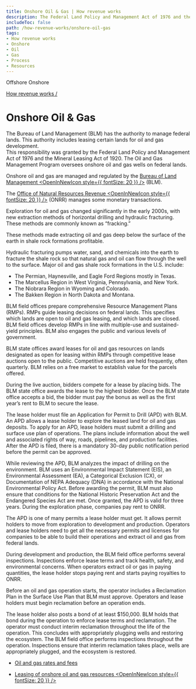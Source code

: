 ```yaml
---
title: Onshore Oil & Gas | How revenue works
description: The Federal Land Policy and Management Act of 1976 and the Mineral Leasing Act of 1920 grant BLM the authority to manage federal lands, including leasing certain lands for oil and gas development. The Oil and Gas Management Program oversees onshore oil and gas wells on federal lands.
includeToc: false
path: /how-revenue-works/onshore-oil-gas
tags:
- How revenue works
- Onshore
- Oil
- Gas
- Process
- Resources
---
```


<PageTabs>
  <PageTab alt={'Navigate to Offshore Oil and Gas'} to={'/how-revenue-works/offshore-oil-gas/'}>
    Offshore
  </PageTab>
  <PageTab>
    Onshore
  </PageTab>
</PageTabs>
<Box bgcolor='primary.main'>
<Container maxWidth="lg">
<Grid container alignItems='center'>
<Grid item xs={12} sm={8}>
<Box p={3} pl={0}>

[How revenue works /](/how-revenue-works/)


# Onshore Oil & Gas

The Bureau of Land Management (BLM) has the authority to manage federal lands. This authority includes leasing certain lands for oil and gas development.
<br />
This responsibility was granted by the Federal Land Policy and Management Act of 1976 and the Mineral Leasing Act of 1920. The Oil and Gas Management Program oversees onshore oil and gas wells on federal lands.

</Box>
</Grid>
<Grid container xs={12} sm={4} >
<Box p={3} border={4} borderTop={0} borderBottom={0} borderColor='white'>
<Grid container xs={12}>
<Grid item xs={8}>

Onshore oil and gas are managed and regulated by the [Bureau of Land Management <OpenInNewIcon style={{ fontSize: 20 }} />](https://www.blm.gov/) (BLM).

</Grid>
<Grid item xs={4}>
<Box p={4}><BlmLogoImg></BlmLogoImg></Box>
</Grid>
<Grid item xs={8}>

The [Office of Natural Resources Revenue <OpenInNewIcon style={{ fontSize: 20 }} />](http://www.onrr.gov/) (ONRR) manages some monetary transactions.

</Grid>
<Grid item xs={4}>
<Box p={4}><OnrrLogoImg></OnrrLogoImg></Box>
</Grid>
</Grid>
</Box>
</Grid>
</Grid>

</Container>
</Box>

<OnshoreOilGasBackground>

<Grid container spacing={2} alignItems='flex-start'>
<Grid item xs={12} sm={4}>
<Box p={9} m={9}  display={{ xs: 'none', sm: 'block' }}/>
<Box p={8} display={{ xs: 'block', sm: 'none' }}/>
<DidYouKnowCard>

Exploration for oil and gas changed significantly in the early 2000s, with new extraction methods of horizontal drilling and hydraulic fracturing. These methods are commonly known as “fracking.”

<CollapsibleContent>

These methods made extracting oil and gas deep below the surface of the earth in shale rock formations profitable.
<br />

Hydraulic fracturing pumps water, sand, and chemicals into the earth to fracture the shale rock so that natural gas and oil can flow through the well to the surface. 
Major oil and gas shale rock formations in the U.S. include:

- The Permian, Haynesville, and Eagle Ford Regions mostly in Texas.
- The Marcellus Region in West Virginia, Pennsylvania, and New York.
- The Niobrara Region in Wyoming and Colorado.
- The Bakken Region in North Dakota and Montana.

</CollapsibleContent>
</DidYouKnowCard>
</Grid>
<Grid item xs={12} sm={1}>
</Grid>
<Grid item xs={12} sm={7}>
<Box mt={5}>
<ProcessCard step={1} name={'Plan'}>

BLM field offices prepare comprehensive Resource Management Plans (RMPs). RMPs guide leasing decisions on federal lands.  This specifies which lands are open to oil and gas leasing, and which lands are closed. BLM field offices develop RMPs in line with multiple-use and sustained-yield principles. BLM also engages the public and various levels of government.

</ProcessCard>
<ProcessCard step={2} name={'Lease'}>

BLM state offices award leases for oil and gas resources on lands designated as open for leasing within RMPs through competitive lease auctions open to the public. Competitive auctions are held frequently, often quarterly. BLM relies on a free market to establish value for the parcels offered. 
<br />

During the live auction, bidders compete for a lease by placing bids. The BLM state office awards the lease to the highest bidder. Once the BLM state office accepts a bid, the bidder must pay the <GlossaryTerm>bonus</GlossaryTerm> as well as the first year’s rent to BLM to secure the lease.

</ProcessCard>
<ProcessCard step={3} name={'Explore'}>

The lease holder must file an Application for Permit to Drill (APD) with BLM. An APD allows a lease holder to explore the leased land for oil and gas deposits. To apply for an APD, lease holders must submit a drilling and surface use plan of operations. The plans include information about the well and associated rights of way, roads, pipelines, and production facilities. After the APD is filed, there is a mandatory 30-day public notification period before the permit can be approved.
<br />

While reviewing the APD, BLM analyzes the impact of drilling on the environment. BLM uses an <GlossaryTerm>Environmental Impact Statement (EIS)</GlossaryTerm>, an Environmental Assessment (EA), a Categorical Exclusion (CX), or Documentation of NEPA Adequacy (DNA) in accordance with the National Environmental Policy Act. Before awarding the permit, BLM must also ensure that conditions for the National Historic Preservation Act and the Endangered Species Act are met. Once granted, the APD is valid for three years. During the exploration phase, companies pay <GlossaryTerm>rent</GlossaryTerm> to ONRR.

</ProcessCard>
<ProcessCard step={4} name={'Develop'}>

The APD is one of many permits a lease holder must get. It allows permit holders to move from exploration to development and production. Operators and lease holders need to get all the necessary permits and licenses for companies to be able to build their operations and extract oil and gas from federal lands.
<br />

During development and production, the BLM field office performs several inspections.  Inspections enforce lease terms and track health, safety, and environmental concerns. When operators extract oil or gas in paying quantities, the lease holder stops paying rent and starts paying <GlossaryTerm>royalties</GlossaryTerm> to ONRR.

</ProcessCard>
<ProcessCard step={5} name={'Decommission and reclaim'}>

Before an oil and gas operation starts, the operator includes a Reclamation Plan in the Surface Use Plan that BLM must approve. Operators and lease holders must begin reclamation before an operation ends. 
<br />

The lease holder also posts a bond of at least $150,000. BLM holds that bond during the operation to enforce lease terms and reclamation. The operator must conduct interim reclamation throughout the life of the operation. This concludes with appropriately plugging wells and restoring the ecosystem. The BLM field office performs inspections throughout the operation. Inspections ensure that interim reclamation takes place, wells are appropriately plugged, and the ecosystem is restored.

</ProcessCard>
<ProcessCard name={'Rates and fees'} defaultExpanded={true}>

- [Oil and gas rates and fees](/how-revenue-works/revenues/#Oil-and-gas)

</ProcessCard>
<ProcessCard name={'Learn more'} defaultExpanded={true}>

- [Leasing of onshore oil and gas resources <OpenInNewIcon style={{ fontSize: 20 }} />](https://www.blm.gov/programs/energy-and-minerals/oil-and-gas/leasing)

</ProcessCard>
</Box>
</Grid>
</Grid>
</OnshoreOilGasBackground>

